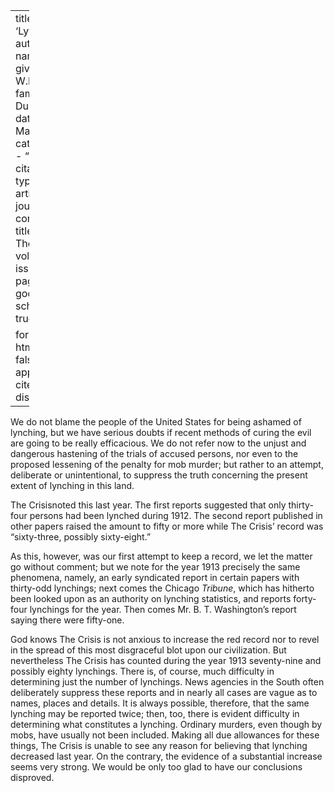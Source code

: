 
---
title: 'Lynching'
author:
  - name:
      given: W.E.B.
      family: Du Bois
date: Mar. 1914
categories: 
  - ""
citation: 
  type: article-journal
  container-title: The Crisis
  volume: 7
  issue: 5
  page: 239
google-scholar: true

format:
  html:
    toc: false
    appendix-cite-as: display
---


We do not blame the people of the United States for being ashamed of lynching, but we have serious doubts if recent methods of curing the evil are going to be really efficacious. We do not refer now to the unjust and dangerous hastening of the trials of accused persons, nor even to the proposed lessening of the penalty for mob murder; but rather to an attempt, deliberate or unintentional, to suppress the truth concerning the present extent of lynching in this land.

<span class = "small-caps">The Crisis</span>noted this last year. The first reports suggested that only thirty-four persons had been lynched during 1912. The second report published in other papers raised the amount to fifty or more while <span class = "small-caps">The Crisis</span>' record was "sixty-three, possibly sixty-eight."

As this, however, was our first attempt to keep a record, we let the matter go without comment; but we note for the year 1913 precisely the same phenomena, namely, an early syndicated report in certain papers with thirty-odd lynchings; next comes the Chicago *Tribune*, which has hitherto been looked upon as an authority on lynching statistics, and reports forty-four lynchings for the year. Then comes Mr. B. T. Washington's report saying there were fifty-one.

God knows <span class = "small-caps">The Crisis</span> is not anxious to increase the red record nor to revel in the spread of this most disgraceful blot upon our civilization. But nevertheless <span class = "small-caps">The Crisis</span> has counted during the year 1913 seventy-nine and possibly eighty lynchings. There is, of course, much difficulty in determining just the number of lynchings. News agencies in the South often deliberately suppress  these reports and in nearly all cases are vague as to names, places and details. It is always possible, therefore, that the same lynching may be reported twice; then, too, there is evident difficulty in determining what constitutes a lynching. Ordinary murders, even though by mobs, have usually not been included. Making all due allowances for these things, <span class = "small-caps">The Crisis</span> is unable to see any reason for believing that lynching decreased last year. On the contrary, the evidence of a substantial increase seems very strong. We would be only too glad to have our conclusions disproved.

